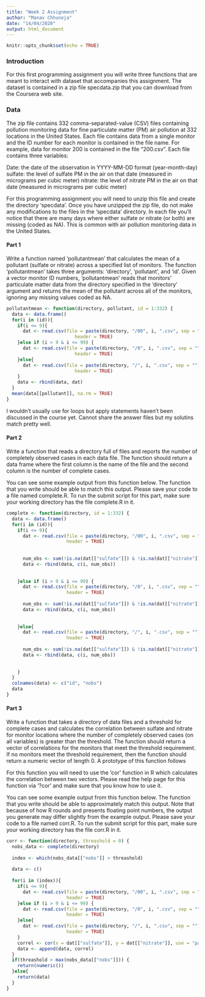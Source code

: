 ```yaml
---
title: "Week 2 Assignment"
author: "Manav Chhuneja"
date: "14/04/2020"
output: html_document
---
```


```r
knitr::opts_chunk$set(echo = TRUE)
```

### Introduction

For this first programming assignment you will write three functions that are meant to interact with dataset that accompanies this assignment. The dataset is contained in a zip file specdata.zip that you can download from the Coursera web site.

### Data 

The zip file contains 332 comma-separated-value (CSV) files containing pollution monitoring data for fine particulate matter (PM) air pollution at 332 locations in the United States. Each file contains data from a single monitor and the ID number for each monitor is contained in the file name. For example, data for monitor 200 is contained in the file "200.csv". Each file contains three variables:

Date: the date of the observation in YYYY-MM-DD format (year-month-day)
sulfate: the level of sulfate PM in the air on that date (measured in micrograms per cubic meter)
nitrate: the level of nitrate PM in the air on that date (measured in micrograms per cubic meter)

For this programming assignment you will need to unzip this file and create the directory 'specdata'. Once you have unzipped the zip file, do not make any modifications to the files in the 'specdata' directory. In each file you'll notice that there are many days where either sulfate or nitrate (or both) are missing (coded as NA). This is common with air pollution monitoring data in the United States.

#### Part 1

Write a function named 'pollutantmean' that calculates the mean of a pollutant (sulfate or nitrate) across a specified list of monitors. The function 'pollutantmean' takes three arguments: 'directory', 'pollutant', and 'id'. Given a vector monitor ID numbers, 'pollutantmean' reads that monitors' particulate matter data from the directory specified in the 'directory' argument and returns the mean of the pollutant across all of the monitors, ignoring any missing values coded as NA. 


```r
pollutantmean <- function(directory, pollutant, id = 1:332) {
  data <- data.frame()
  for(i in (id)){
    if(i <= 9){
      dat <- read.csv(file = paste(directory, "/00", i, ".csv", sep = ""), 
                         header = TRUE)
    }else if (i > 9 & i <= 99) {
      dat <- read.csv(file = paste(directory, "/0", i, ".csv", sep = ""), 
                         header = TRUE)
    }else{
      dat <- read.csv(file = paste(directory, "/", i, ".csv", sep = ""), 
                         header = TRUE)
    }
    data <- rbind(data, dat)
  }
  mean(data[[pollutant]], na.rm = TRUE)
}
```
I wouldn't usually use for loops but apply statements haven't been discussed in the course yet. Cannot share the answer files but my solutins match pretty well.


#### Part 2

Write a function that reads a directory full of files and reports the number of completely observed cases in each data file. The function should return a data frame where the first column is the name of the file and the second column is the number of complete cases.

You can see some example output from this function below. The function that you write should be able to match this output. Please save your code to a file named complete.R. To run the submit script for this part, make sure your working directory has the file complete.R in it.

```r
complete <- function(directory, id = 1:332) {
  data <- data.frame()
  for(i in (id)){
    if(i <= 9){
      dat <- read.csv(file = paste(directory, "/00", i, ".csv", sep = ""), 
                      header = TRUE)
      
      
      num_obs <- sum(!is.na(dat[["sulfate"]]) & !is.na(dat[["nitrate"]]))
      data <- rbind(data, c(i, num_obs))
      
      
    }else if (i > 9 & i <= 99) {
      dat <- read.csv(file = paste(directory, "/0", i, ".csv", sep = ""), 
                      header = TRUE)
      
      num_obs <- sum(!is.na(dat[["sulfate"]]) & !is.na(dat[["nitrate"]]))
      data <- rbind(data, c(i, num_obs))
      
      
    }else{
      dat <- read.csv(file = paste(directory, "/", i, ".csv", sep = ""), 
                      header = TRUE)
      
      num_obs <- sum(!is.na(dat[["sulfate"]]) & !is.na(dat[["nitrate"]]))
      data <- rbind(data, c(i, num_obs))
      
      
    }
  }
  colnames(data) <- c("id", "nobs")
  data
}
```



#### Part 3 

Write a function that takes a directory of data files and a threshold for complete cases and calculates the correlation between sulfate and nitrate for monitor locations where the number of completely observed cases (on all variables) is greater than the threshold. The function should return a vector of correlations for the monitors that meet the threshold requirement. If no monitors meet the threshold requirement, then the function should return a numeric vector of length 0. A prototype of this function follows

For this function you will need to use the 'cor' function in R which calculates the correlation between two vectors. Please read the help page for this function via '?cor' and make sure that you know how to use it.

You can see some example output from this function below. The function that you write should be able to approximately match this output. Note that because of how R rounds and presents floating point numbers, the output you generate may differ slightly from the example output. Please save your code to a file named corr.R. To run the submit script for this part, make sure your working directory has the file corr.R in it.

```r
corr <- function(directory, threashold = 0) {
  nobs_data <- complete(directory)
  
  index <- which(nobs_data[["nobs"]] > threashold)
  
  data <- c()
  
  for(i in (index)){
    if(i <= 9){
      dat <- read.csv(file = paste(directory, "/00", i, ".csv", sep = ""), 
                      header = TRUE)
    }else if (i > 9 & i <= 99) {
      dat <- read.csv(file = paste(directory, "/0", i, ".csv", sep = ""), 
                      header = TRUE)
    }else{
      dat <- read.csv(file = paste(directory, "/", i, ".csv", sep = ""), 
                      header = TRUE)
    }
    correl <- cor(x = dat[["sulfate"]], y = dat[["nitrate"]], use = "pairwise.complete.obs")
    data <- append(data, correl)
  }
  if(threashold > max(nobs_data[["nobs"]])) {
    return(numeric())
  }else{
    return(data)
  }
}
```

